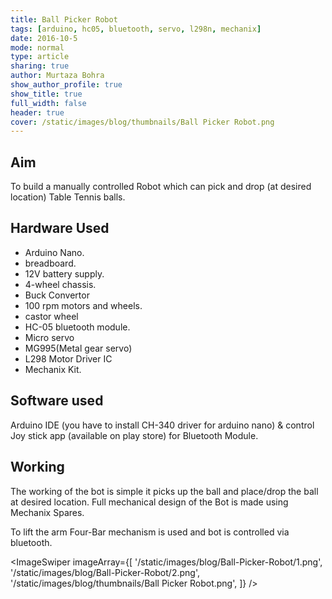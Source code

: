 ```yaml
---
title: Ball Picker Robot
tags: [arduino, hc05, bluetooth, servo, l298n, mechanix]
date: 2016-10-5
mode: normal
type: article
sharing: true
author: Murtaza Bohra
show_author_profile: true
show_title: true
full_width: false
header: true
cover: /static/images/blog/thumbnails/Ball Picker Robot.png
---
```


## Aim

To build a manually controlled Robot which can pick and drop (at desired location) Table Tennis balls.

## Hardware Used

- Arduino Nano.
- breadboard.
- 12V battery supply.
- 4-wheel chassis.
- Buck Convertor
- 100 rpm motors and wheels.
- castor wheel
- HC-05 bluetooth module.
- Micro servo
- MG995(Metal gear servo)
- L298 Motor Driver IC
- Mechanix Kit.

## Software used

Arduino IDE (you have to install CH-340 driver for arduino nano) & control Joy stick app (available on play store) for Bluetooth Module.

## Working

The working of the bot is simple it picks up the ball and place/drop the ball at desired location. Full mechanical design of the Bot is made using Mechanix Spares.

To lift the arm Four-Bar mechanism is used and bot is controlled via bluetooth.

<ImageSwiper
  imageArray={[
    '/static/images/blog/Ball-Picker-Robot/1.png',
    '/static/images/blog/Ball-Picker-Robot/2.png',
    '/static/images/blog/thumbnails/Ball Picker Robot.png',
  ]}
/>
